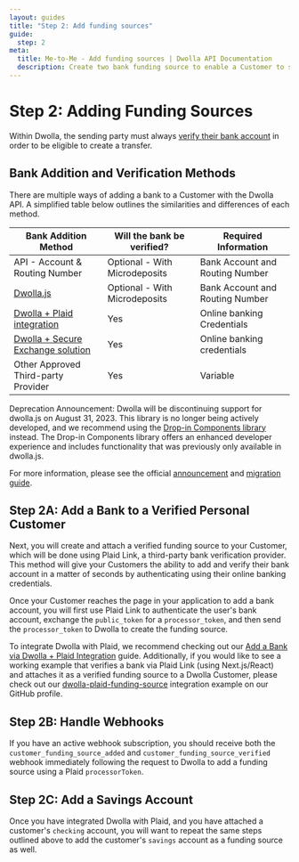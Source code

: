 ```yaml
---
layout: guides
title: "Step 2: Add funding sources"
guide:
  step: 2
meta:
  title: Me-to-Me - Add funding sources | Dwolla API Documentation
  description: Create two bank funding source to enable a Customer to send funds between to accounts.
---
```


# Step 2: Adding Funding Sources

Within Dwolla, the sending party must always [verify their bank account](/guides/plaid) in order to be eligible to create a transfer.

## Bank Addition and Verification Methods

There are multiple ways of adding a bank to a Customer with the Dwolla API. A simplified table below outlines the similarities and differences of each method.

| Bank Addition Method                                           | Will the bank be verified?    | Required Information            |
| -------------------------------------------------------------- | ----------------------------- | ------------------------------- |
| API - Account & Routing Number                                 | Optional - With Microdeposits | Bank Account and Routing Number |
| [Dwolla.js](/guides/dwolla-js/add-a-bank-account)              | Optional - With Microdeposits | Bank Account and Routing Number |
| [Dwolla + Plaid integration](/guides/plaid)                    | Yes                           | Online banking Credentials      |
| [Dwolla + Secure Exchange solution](/concepts/secure-exchange) | Yes                           | Online banking credentials      |
| Other Approved Third-party Provider                            | Yes                           | Variable                        |

<AlertBar variation="announcement">
  Deprecation Announcement: Dwolla will be discontinuing support for dwolla.js on August 31, 2023. This library is no longer being actively developed, and we recommend using the <a href="/concepts/drop-in-components">Drop-in Components library</a> instead. The Drop-in Components library offers an enhanced developer experience and includes functionality that was previously only available in dwolla.js.

For more information, please see the official <a href="https://discuss.dwolla.com/t/may-2023-updates-retiring-dwolla-s-client-side-javascript-library-dwolla-js/8969">announcement</a> and <a href="https://discuss.dwolla.com/t/migration-guide-dwolla-js-to-dwolla-web-js/8968">migration guide</a>.

</AlertBar>

## Step 2A: Add a Bank to a Verified Personal Customer

Next, you will create and attach a verified funding source to your Customer, which will be done using Plaid Link, a third-party bank verification provider. This method will give your Customers the ability to add and verify their bank account in a matter of seconds by authenticating using their online banking credentials.

Once your Customer reaches the page in your application to add a bank account, you will first use Plaid Link to authenticate the user's bank account, exchange the `public_token` for a `processor_token`, and then send the `processor_token` to Dwolla to create the funding source.

To integrate Dwolla with Plaid, we recommend checking out our [Add a Bank via Dwolla + Plaid Integration](/guides/plaid) guide. Additionally, if you would like to see a working example that verifies a bank via Plaid Link (using Next.js/React) and attaches it as a verified funding source to a Dwolla Customer, please check out our [dwolla-plaid-funding-source](https://github.com/Dwolla/integration-examples/blob/main/dwolla-plaid-funding-source) integration example on our GitHub profile.

## Step 2B: Handle Webhooks

If you have an active webhook subscription, you should receive both the `customer_funding_source_added` and `customer_funding_source_verified` webhook immediately following the request to Dwolla to add a funding source using a Plaid `processorToken`.

## Step 2C: Add a Savings Account

Once you have integrated Dwolla with Plaid, and you have attached a customer's `checking` account, you will want to repeat the same steps outlined above to add the customer's `savings` account as a funding source as well.
